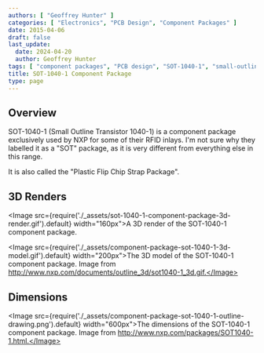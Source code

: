 ```yaml
---
authors: [ "Geoffrey Hunter" ]
categories: [ "Electronics", "PCB Design", "Component Packages" ]
date: 2015-04-06
draft: false
last_update:
  date: 2024-04-20
  author: Geoffrey Hunter
tags: [ "component packages", "PCB design", "SOT-1040-1", "small-outline", "transistor", "RFID" ]
title: SOT-1040-1 Component Package
type: page
---
```


## Overview

SOT-1040-1 (Small Outline Transistor 1040-1) is a component package exclusively used by NXP for some of their RFID inlays. I'm not sure why they labelled it as a "SOT" package, as it is very different from everything else in this range.

It is also called the "Plastic Flip Chip Strap Package".

## 3D Renders

<Image src={require('./_assets/sot-1040-1-component-package-3d-render.gif').default} width="160px">A 3D render of the SOT-1040-1 component package.</Image>

<Image src={require('./_assets/component-package-sot-1040-1-3d-model.gif').default} width="200px">The 3D model of the SOT-1040-1 component package. Image from http://www.nxp.com/documents/outline_3d/sot1040-1_3d.gif.</Image>

## Dimensions

<Image src={require('./_assets/component-package-sot-1040-1-outline-drawing.png').default} width="600px">The dimensions of the SOT-1040-1 component package. Image from http://www.nxp.com/packages/SOT1040-1.html.</Image>

